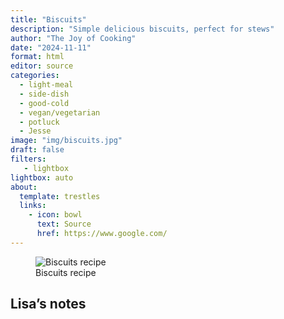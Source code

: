 ```yaml
---
title: "Biscuits"
description: "Simple delicious biscuits, perfect for stews"
author: "The Joy of Cooking"
date: "2024-11-11"
format: html
editor: source
categories:
  - light-meal
  - side-dish
  - good-cold
  - vegan/vegetarian
  - potluck
  - Jesse
image: "img/biscuits.jpg"
draft: false
filters:
   - lightbox
lightbox: auto
about:
  template: trestles
  links:
    - icon: bowl
      text: Source
      href: https://www.google.com/
---
```


![Biscuits recipe](img/biscuits2-version2.jpg)

## Lisa's notes



